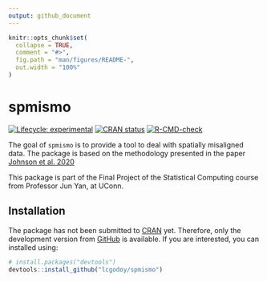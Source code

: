 ```yaml
---
output: github_document
---
```


<!-- README.md is generated from README.Rmd. Please edit that file -->

```r
knitr::opts_chunk$set(
  collapse = TRUE,
  comment = "#>",
  fig.path = "man/figures/README-",
  out.width = "100%"
)
```

# spmismo

<!-- badges: start -->
[![Lifecycle: experimental](https://img.shields.io/badge/lifecycle-experimental-orange.svg)](https://www.tidyverse.org/lifecycle/#experimental)
[![CRAN status](https://www.r-pkg.org/badges/version/spmismo)](https://CRAN.R-project.org/package=spmismo)
[![R-CMD-check](https://github.com/lcgodoy/spmismo/workflows/R-CMD-check/badge.svg)](https://github.com/lcgodoy/spmismo/actions)
<!-- badges: end -->

The goal of `spmismo` is to provide a tool to deal with spatially misaligned
data. The package is based on the methodology presented in the paper 
[Johnson et al. 2020](https://ij-healthgeographics.biomedcentral.com/articles/10.1186/s12942-020-00200-w)

This package is part of the Final Project of the Statistical Computing course
from Professor Jun Yan, at UConn.

## Installation

The package has not been submitted to [CRAN](https://CRAN.R-project.org)
yet. Therefore, only the development version from [GitHub](https://github.com/)
is available. If you are interested, you can installed using:
``` r
# install.packages("devtools")
devtools::install_github("lcgodoy/spmismo")
```

